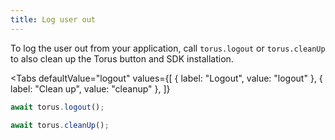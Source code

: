 ```yaml
---
title: Log user out
---
```



To log the user out from your application, call `torus.logout` or `torus.cleanUp` to also clean up the Torus button and SDK installation.

<Tabs
  defaultValue="logout"
  values={[
    { label: "Logout", value: "logout" },
    { label: "Clean up", value: "cleanup" },
  ]}
>
<TabItem value="logout">

```js
await torus.logout();
```

</TabItem>

<TabItem value="cleanup">

```js
await torus.cleanUp();
```

</TabItem>

</Tabs>
